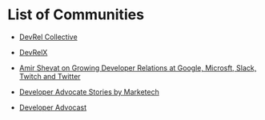 # List of Communities

- [DevRel Collective](https://devrelcollective.fun/)  

- [DevRelX](https://www.devrelx.com/)

- [Amir Shevat on Growing Developer Relations at Google, Microsft, Slack, Twitch and Twitter](https://open.spotify.com/episode/6tIvAoFhCjKunwYsRM2GPR?si=Lv0r5-EVTLydb0Mhc7eGXA)  

- [Developer Advocate Stories by Marketech](https://open.spotify.com/show/0TtxVBcAWVZJKA8GuDMbI0?si=fbbcc52594904b39)

- [Developer Advocast](https://open.spotify.com/show/1zefaQTuBrN9f2luky3YSi?si=3237ae64502c44c2)